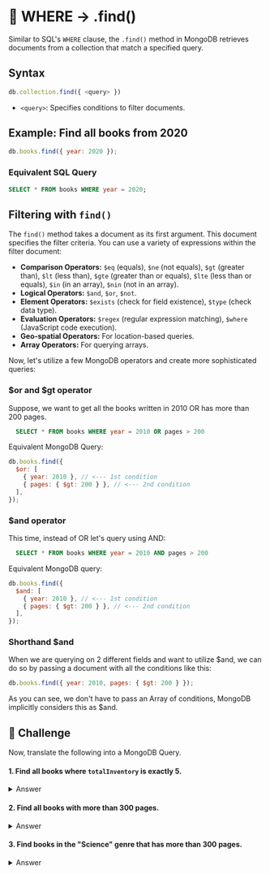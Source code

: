 # 👐 WHERE → .find()

Similar to SQL's `WHERE` clause, the `.find()` method in MongoDB retrieves documents from a collection that match a specified query.

## Syntax

```js
db.collection.find({ <query> })
```

- `<query>`: Specifies conditions to filter documents.

## Example: Find all books from 2020

```js
db.books.find({ year: 2020 });
```

### Equivalent SQL Query

```sql
SELECT * FROM books WHERE year = 2020;
```

## Filtering with `find()`

The `find()` method takes a document as its first argument. This document specifies the filter criteria. You can use a variety of expressions within the filter document:

- **Comparison Operators:** `$eq` (equals), `$ne` (not equals), `$gt` (greater than), `$lt` (less than), `$gte` (greater than or equals), `$lte` (less than or equals), `$in` (in an array), `$nin` (not in an array).
- **Logical Operators:** `$and`, `$or`, `$not`.
- **Element Operators:** `$exists` (check for field existence), `$type` (check data type).
- **Evaluation Operators:** `$regex` (regular expression matching), `$where` (JavaScript code execution).
- **Geo-spatial Operators:** For location-based queries.
- **Array Operators:** For querying arrays.

Now, let's utilize a few MongoDB operators and create more sophisticated queries:

### $or and $gt operator

Suppose, we want to get all the books written in 2010 OR has more than 200 pages.

```sql
  SELECT * FROM books WHERE year = 2010 OR pages > 200
```

Equivalent MongoDB Query:

```js
db.books.find({
  $or: [
    { year: 2010 }, // <--- 1st condition
    { pages: { $gt: 200 } }, // <--- 2nd condition
  ],
});
```

### $and operator

This time, instead of OR let's query using AND:

```sql
  SELECT * FROM books WHERE year = 2010 AND pages > 200
```

Equivalent MongoDB query:

```js
db.books.find({
  $and: [
    { year: 2010 }, // <--- 1st condition
    { pages: { $gt: 200 } }, // <--- 2nd condition
  ],
});
```

### Shorthand $and

When we are querying on 2 different fields and want to utilize $and, we can do so by passing a document with all the conditions like this:

```js
db.books.find({ year: 2010, pages: { $gt: 200 } });
```

As you can see, we don't have to pass an Array of conditions, MongoDB implicitly considers this as $and.

## 👐 Challenge

Now, translate the following into a MongoDB Query.

#### 1. Find all books where `totalInventory` is exactly 5.

<details>
  <summary>Answer</summary>
  <div>
    ```js
      db.books.find({ totalInventory: 5 });
    ```
  </div>
</details>

#### 2. Find all books with more than 300 pages.

<details>
  <summary>Answer</summary>
  <div>
    ```js
      db.books.find({ pages: {$gt: 300} });
    ```
  </div>
</details>

#### 3. Find books in the "Science" genre that has more than 300 pages.

<details>
  <summary>Answer</summary>
  <div>
    ```js
      db.books.find({ genre: "Science", pages: {$gt: 300} });
    ```
  </div>
</details>
